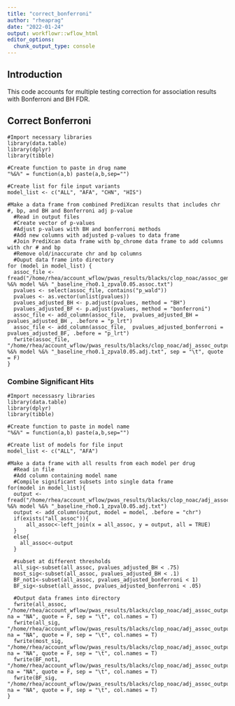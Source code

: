```yaml
---
title: "correct_bonferroni"
author: "rheaprag"
date: "2022-01-24"
output: workflowr::wflow_html
editor_options:
  chunk_output_type: console
---
```


## Introduction

This code accounts for multiple testing correction for association results with Bonferroni and BH FDR.

## Correct Bonferroni

```{}
#Import necessary libraries
library(data.table)
library(dplyr)
library(tibble)

#Create function to paste in drug name
"%&%" = function(a,b) paste(a,b,sep="")

#Create list for file input variants
model_list <- c("ALL", "AFA", "CHN", "HIS") 

#Make a data frame from combined PrediXcan results that includes chr #, bp, and BH and Bonferroni adj p-value
  #Read in output files
  #Create vector of p-values
  #Adjust p-values with BH and bonferroni methods
  #Add new columns with adjusted p-values to data frame
  #Join PrediXcan data frame with bp_chrome data frame to add columns with chr # and bp
  #Remove old/inaccurate chr and bp columns
  #Ouput data frame into directory
for (model in model_list) {
  assoc_file <- fread("/home/rhea/account_wflow/pwas_results/blacks/clop_noac/assoc_gemma_output/clop_noac_CrCl_PCAIR_PAV_filtered_" %&% model %&% "_baseline_rho0.1_zpval0.05.assoc.txt")
  pvalues <- select(assoc_file, contains("p_wald"))
  pvalues <- as.vector(unlist(pvalues))
  pvalues_adjusted_BH <- p.adjust(pvalues, method = "BH")
  pvalues_adjusted_BF <- p.adjust(pvalues, method = "bonferroni")
  assoc_file <- add_column(assoc_file,  pvalues_adjusted_BH = pvalues_adjusted_BH , .before = "p_lrt")
  assoc_file <- add_column(assoc_file,  pvalues_adjusted_bonferroni = pvalues_adjusted_BF, .before = "p_lrt")
  fwrite(assoc_file, "/home/rhea/account_wflow/pwas_results/blacks/clop_noac/adj_assoc_output/clop_noac_CrCl_PCAIR_PAV_rn_filtered_" %&% model %&% "_baseline_rho0.1_zpval0.05.adj.txt", sep = "\t", quote = F)
}
```

### Combine Significant Hits
```{}
#Import necessasry libraries
library(data.table)
library(dplyr)
library(tibble)

#Create function to paste in model name
"%&%" = function(a,b) paste(a,b,sep="")

#Create list of models for file input
model_list <- c("ALL", "AFA")

#Make a data frame with all results from each model per drug
  #Read in file
  #Add column containing model name
  #Compile significant subsets into single data frame
for(model in model_list){
  output <- fread("/home/rhea/account_wflow/pwas_results/blacks/clop_noac/adj_assoc_output/clop_noac_CrCl_PCAIR_PAV_rn_filtered_" %&% model %&% "_baseline_rho0.1_zpval0.05.adj.txt")
  output <- add_column(output, model = model, .before = "chr")
  if(exists("all_assoc")){
      all_assoc<-left_join(x = all_assoc, y = output, all = TRUE)
  }
  else{
    all_assoc<-output
  }

  #subset at different thresholds
  all_sig<-subset(all_assoc, pvalues_adjusted_BH < .75)
  most_sig<-subset(all_assoc, pvalues_adjusted_BH < .1)
  BF_not1<-subset(all_assoc, pvalues_adjusted_bonferroni < 1)
  BF_sig<-subset(all_assoc, pvalues_adjusted_bonferroni < .05)
   
  #Output data frames into directory
  fwrite(all_assoc, "/home/rhea/account_wflow/pwas_results/blacks/clop_noac/adj_assoc_output/clop_noac_CrCl_allassoc_PCAIR_PAV_filtered_baseline_rho0.1_zpval0.05.adj.txt", na = "NA", quote = F, sep = "\t", col.names = T) 
  fwrite(all_sig, "/home/rhea/account_wflow/pwas_results/blacks/clop_noac/adj_assoc_output/clop_noac_CrCl_sig_PCAIR_PAV_filtered_baseline_rho0.1_zpval0.05.adj.txt", na = "NA", quote = F, sep = "\t", col.names = T) 
  fwrite(most_sig, "/home/rhea/account_wflow/pwas_results/blacks/clop_noac/adj_assoc_output/clop_noac_CrCl_most_sig_PCAIR_PAV_filtered_baseline_rho0.1_zpval0.05.adj.txt", na = "NA", quote = F, sep = "\t", col.names = T) 
  fwrite(BF_not1, "/home/rhea/account_wflow/pwas_results/blacks/clop_noac/adj_assoc_output/clop_noac_CrCl_BFnot1_PCAIR_PAV_filtered_baseline_rho0.1_zpval0.05.adj.txt", na = "NA", quote = F, sep = "\t", col.names = T) 
  fwrite(BF_sig, "/home/rhea/account_wflow/pwas_results/blacks/clop_noac/adj_assoc_output/clop_noac_CrCl_BFsig_PCAIR_PAV_filtered_baseline_rho0.1_zpval0.05.adj.txt", na = "NA", quote = F, sep = "\t", col.names = T) 
}
```

